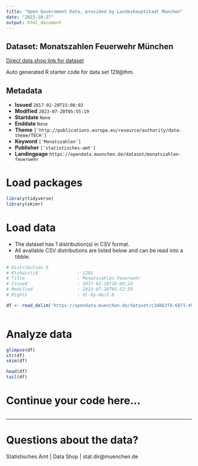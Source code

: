 ```yaml
---
title: "Open Government Data, provided by Landeshauptstadt München"
date: "2023-10-27"
output: html_document
---
```


## Dataset: Monatszahlen Feuerwehr München

[Direct data shop link for dataset](https://opendata.muenchen.de/dataset/monatszahlen-feuerwehr)

Auto generated R starter code for data set 129@lhm.

## Metadata

- **Issued** `2017-02-20T15:08:02`
- **Modified** `2023-07-20T05:55:19`
- **Startdate** `None`
- **Enddate** `None`
- **Theme** `['http://publications.europa.eu/resource/authority/data-theme/TECH']`
- **Keyword** `['Monatszahlen']`
- **Publisher** `['statistisches-amt']`
- **Landingpage** `https://opendata.muenchen.de/dataset/monatszahlen-feuerwehr`


# Load packages

```r

library(tidyverse)
library(skimr)

```

# Load data

-   The dataset has 1 distribution(s) in CSV format.
-   All available CSV distributions are listed below and can be read into a tibble.

```r

# Distribution 0
# Ktzhdistid               : 1291
# Title                    : Monatszahlen Feuerwehr
# Issued                   : 2017-02-20T16:08:24
# Modified                 : 2023-07-20T05:52:59
# Rights                   : dl-by-de/2.0

df <- read_delim('https://opendata.muenchen.de/dataset/c3d0b3f8-6871-49c4-a545-624742eaded9/resource/24a8beff-a835-4390-9111-19f189b1d501/download/monatszahlen2307_feuerwehr-muenchen_10_07_23_nosum.csv')



```

# Analyze data

```r

glimpse(df)
str(df)
skim(df)

head(df)
tail(df)

```

# Continue your code here...

```r

```

------------------------------------------------------------------------

# Questions about the data?

Statistisches Amt | Data Shop | stat.dir@muenchen.de

